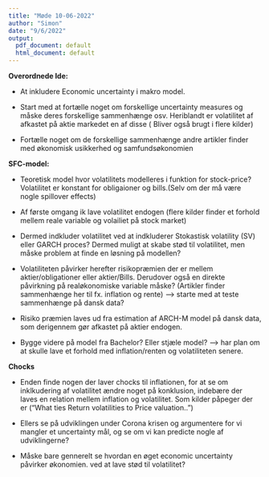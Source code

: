 ```yaml
---
title: "Møde 10-06-2022"
author: "Simon"
date: "9/6/2022"
output:
  pdf_document: default
  html_document: default
---
```


**Overordnede Ide:** 

- At inkludere Economic uncertainty i makro model. 

- Start med at fortælle noget om forskellige uncertainty measures og måske deres forskellige sammenhænge osv. Heriblandt er volatilitet af afkastet på aktie markedet en af disse ( Bliver også brugt i flere kilder)

- Fortælle noget om de forskellige sammenhænge andre artikler finder med økonomisk usikkerhed og samfundsøkonomien

**SFC-model:** 

- Teoretisk model hvor volatilitets modelleres i funktion for stock-price? Volatilitet er konstant for obligaioner og bills.(Selv om der må være nogle spillover effects) 

- Af første omgang ik lave volatilitet endogen (flere kilder finder et forhold mellem reale variable og volailiet på stock market)

- Dermed indkluder volatilitet ved at indkluderer Stokastisk volatility (SV) eller GARCH proces? Dermed muligt at skabe stød til volatilitet, men måske problem at finde en løsning på modellen?

- Volatiliteten påvirker herefter risikopræmien der er mellem aktier/obligationer eller aktier/Bills. Derudover også en direkte påvirkning på realøkonomiske variable måske? (Artikler finder sammenhænge her til fx. inflation og rente) --> starte med at teste sammenhænge på dansk data?

- Risiko præmien laves ud fra estimation af ARCH-M model på dansk data, som derigennem gør afkastet på aktier endogen. 

- Bygge videre på model fra Bachelor? Eller stjæle model? --> har plan om at skulle lave et forhold med inflation/renten og volatiliteten senere. 


**Chocks**

- Enden finde nogen der laver chocks til inflationen, for at se om inklkudering af volatilitet ændre noget på konklusion, indebære der laves en relation mellem inflation og volatilitet. Som kilder påpeger der er ("What ties Return volatilities to Price valuation..")

- Ellers se på udviklingen under Corona krisen og argumentere for vi mangler et uncertainty mål, og se om vi kan predicte nogle af udviklingerne? 

- Måske bare gennerelt se hvordan en øget economic uncertainty påvirker økonomien. ved at lave stød til volatilitet?







